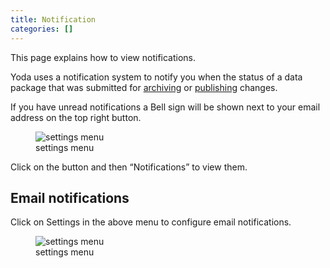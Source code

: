 ```yaml
---
title: Notification
categories: []
---
```


This page explains how to view notifications.

Yoda uses a notification system to notify you when the status of a data package that was submitted for [archiving](archiving.md) or [publishing](publishing.md) changes.

If you have unread notifications a Bell sign will be shown next to your email address on the top right button.

![settings menu](/public/manuals/yoda/notification-menu.png)

Click on the button and then "Notifications" to view them.

## Email notifications
Click on Settings in the above menu to configure email notifications.

![settings menu](/public/manuals/yoda/notification-email.png)
